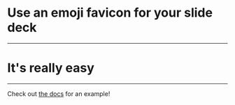 
<Head>
  <title>Hey, nice favicon</title>
  <link rel="shortcut icon" href="favicon.ico" />
</Head>

# Use an emoji favicon for your slide deck

---

# It's really easy

---

Check out [the docs](https://github.com/trevorblades/emoji-favicon-webpack-plugin/tree/master/examples/mdx-deck) for an example!
